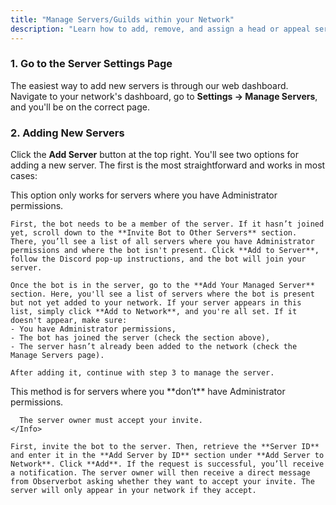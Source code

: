 ```yaml
---
title: "Manage Servers/Guilds within your Network"
description: "Learn how to add, remove, and assign a head or appeal server (also called guilds) within your network."
---
```


### 1. Go to the Server Settings Page

The easiest way to add new servers is through our web dashboard. Navigate to your network's dashboard, go to **Settings → Manage Servers**, and you'll be on the correct page.

### 2. Adding New Servers

Click the **Add Server** button at the top right. You'll see two options for adding a new server. The first is the most straightforward and works in most cases:

<Steps>
  <Step title="Adding via the GUI">
    <Info>
      This option only works for servers where you have Administrator permissions.
    </Info>

    First, the bot needs to be a member of the server. If it hasn’t joined yet, scroll down to the **Invite Bot to Other Servers** section. There, you’ll see a list of all servers where you have Administrator permissions and where the bot isn't present. Click **Add to Server**, follow the Discord pop-up instructions, and the bot will join your server.

    Once the bot is in the server, go to the **Add Your Managed Server** section. Here, you'll see a list of servers where the bot is present but not yet added to your network. If your server appears in this list, simply click **Add to Network**, and you're all set. If it doesn't appear, make sure:
    - You have Administrator permissions,
    - The bot has joined the server (check the section above),
    - The server hasn’t already been added to the network (check the Manage Servers page).

    After adding it, continue with step 3 to manage the server.
  </Step>

  <Step title="Adding Manually by Server ID">
    <Info>
      This method is for servers where you **don’t** have Administrator permissions.

      The server owner must accept your invite.
    </Info>

    First, invite the bot to the server. Then, retrieve the **Server ID** and enter it in the **Add Server by ID** section under **Add Server to Network**. Click **Add**. If the request is successful, you’ll receive a notification. The server owner will then receive a direct message from Observerbot asking whether they want to accept your invite. The server will only appear in your network if they accept.
  </Step>
</Steps>
